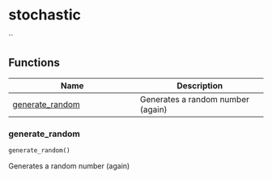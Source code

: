 # stochastic { #stochastic }

``



## Functions

| Name | Description |
| --- | --- |
| [generate_random](#stochastic.generate_random) | Generates a random number (again) |

### generate_random { #stochastic.generate_random }

```python
generate_random()
```

Generates a random number (again)